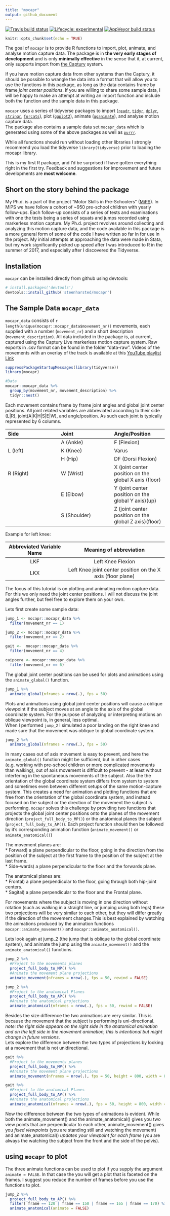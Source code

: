 ```yaml
---
title: "mocapr"
output: github_document
---
```

<!-- README.md is generated from README.Rmd. Please edit that file -->
<!-- badges: start -->
[![Travis build status](https://travis-ci.com/steenharsted/mocapr.svg?token=TWbxTsB8WvZpmvPSsk8j&branch=master)](https://travis-ci.com/steenharsted/mocapr)
[![Lifecycle: experimental](https://img.shields.io/badge/lifecycle-experimental-orange.svg)](https://www.tidyverse.org/lifecycle/#experimental)
[![AppVeyor build status](https://ci.appveyor.com/api/projects/status/github/steenharsted/mocapr?branch=master&svg=true)](https://ci.appveyor.com/project/steenharsted/mocapr)
<!-- badges: end -->


```r
knitr::opts_chunk$set(echo = TRUE)
```

The goal of `mocapr` is to provide R functions to import, plot, animate, and analyse motion capture data. The package is in **the very early stages of development** and is only **minimally effective** in the sense that it, at current, only supports import from [the Captury](http://thecaptury.com/) system.  

If you have motion capture data from other systems than the Captury, it should be possible to wrangle the data into a format that will allow you to use the functions in this package, as long as the data contains frame by frame *joint center positions*. If you are willing to share some sample data, I will be happy to make an attempt at writing an import function and include both the function and the sample data in this package. 

`mocapr` uses a series of tidyverse packages to import ([`readr`](https://github.com/tidyverse/readr), [`tidyr`](https://github.com/tidyverse/tidyr), [`dplyr`](https://github.com/tidyverse/dplyr), [`stringr`](https://github.com/tidyverse/stringr), [`forcats`](https://github.com/tidyverse/forcats)), plot ([`ggplot2`](https://github.com/tidyverse/ggplot2)), animate ([`gganimate`](https://github.com/thomasp85/gganimate)), and analyse motion capture data.  
The package also contains a sample data set `mocapr_data` which is generated using some of the above packages as well as [`purrr`](https://github.com/tidyverse/purrr).

While all functions should run without loading other libraries I strongly recommend you load the tidyverse `library(tidyverse)` prior to loading the mocapr library.

This is my first R package, and I'd be surprised if have gotten everything right in the first try. Feedback and suggestions for improvement and future developments are **most welcome**. 

## Short on the story behind the package
My Ph.d. is a part of the project "Motor Skills in Pre-Schoolers" ([MiPS](https://www.ncbi.nlm.nih.gov/pmc/articles/PMC5576290/)). In MiPS we have follow a cohort of ~950 pre-school children with yearly follow-ups. Each follow-up consists of a series of tests and examinations with one the  tests being a series of squats and jumps recorded using markerless motion capture. My Ph.d. project revolves around collecting and analyzing this motion capture data, and the code available in this package is a more general form of some of the code I have written so far in for use in the project.
My initial attempts at approaching the data were made in Stata, but my work significantly picked up speed after I was introduced to R in the summer of 2017, and especially after I discovered the Tidyverse.


## Installation
`mocapr` can  be installed directly from github using devtools:

```r
# install.packages('devtools')
devtools::install_github('steenharsted/mocapr')
```


## The Sample Data `mocapr_data`
`mocapr_data` consists of `r length(unique(mocapr::mocapr_data$movement_nr))` movements, each supplied with a number (`movement_nr`) and a short description (`movement_description`). All data included in the package is, at current, captured using the Captury Live markerless motion capture system. Raw exports in .csv format can be found in the folder "data-raw". Videos of the movements with an overlay of the track is available at this [YouTube playlist Link](https://www.youtube.com/playlist?list=PLMjrjny4Ymmd1nSGHU0A6dWfEWjBxc-VQ)

```r
suppressPackageStartupMessages(library(tidyverse))
library(mocapr)

#Data
mocapr::mocapr_data %>% 
  group_by(movement_nr, movement_description) %>% 
  tidyr::nest()
```

Each movement contains frame by frame joint angles and global joint center positions. All joint related variables are abbreviated according to their side (L|R), joint(A|K|H|S|E|W), and angle/position. As such each joint is typically represented by 6 columns.   

| Side    | Joint        |Angle/Position |
| :---    | :---         | :---          |    
|         | A  (Ankle)   |F  (Flexion)   |
|L (left) | K  (Knee)    |Varus          |
|         | H  (Hip)     |DF (Dorsi Flexion)|
|R (Right)| W  (Wrist)   |X  (joint center position on the global X axis (floor)|
|         | E  (Elbow)   |Y  (joint center position on the global Y axis)(up)|
|         | S  (Shoulder)|Z  (joint center position on the global Z axis)(floor)|


Example for left knee:

| Abbreviated Variable Name | Meaning of abbreviation |
| :---:        |     :---:      | 
|LKF | Left Knee Flexion | 
|LKX | Left Knee joint center position on the X axis (floor plane) | 


The focus of this tutorial is on plotting and animating motion capture data. For this we only need the joint center positions. I will not discuss the joint angles further, but feel free to explore them on your own.

Lets first create some sample data:
```r
jump_1 <- mocapr::mocapr_data %>% 
  filter(movement_nr == 1)

jump_2 <- mocapr::mocapr_data %>% 
  filter(movement_nr == 2)

gait <-  mocapr::mocapr_data %>% 
  filter(movement_nr == 4)

caipoera <- mocapr::mocapr_data %>% 
  filter(movement_nr == 6)
```


The global joint center positions can be used for plots and animations using the `animate_global()` function.
```r
jump_1 %>% 
  animate_global(nframes = nrow(.), fps = 50)
```
Plots and animations using global joint center positions will cause a oblique viewpoint if the subject moves at an angle to the axis of the global coordinate system. For the purpose of analyzing or interpreting motions an oblique viewpoint is, in general, less optimal.  
When I performed `jump_2` I simulated a poor landing on the right knee and made sure that the movement was oblique to global coordinate system. 
```r
jump_2 %>% 
  animate_global(nframes = nrow(.), fps = 50)
```

In many cases out of axis movement is easy to prevent, and here the `animate_global()` function might be sufficient, but in other cases (e.g. working with pre-school children or more complicated movements than walking), out of axis movement is difficult to prevent - at least without interfering in the spontaneous movements of the subject. Also the the orientation of the global coordinate system differs from system to system and sometimes even between different setups of the same motion-capture system. This creates a need for animation and plotting functions that are free from the orientation of the global coordinate system, and instead focused on the subject or the direction of the movement the subject is performing.
`mocapr` solves this challenge by providing two functions that projects the global joint center positions onto the planes of the movement direction (`project_full_body_to_MP()`) or the anatomical planes the subject (`project_full_body_to_AP()`). Each project function should then be followed by it's corresponding animation function (`animate_movement()` or `animate_anatomical()`)

The movement planes are:  
* Forward) a plane perpendicular to the floor, going in the direction from the position of the subject at the first frame to the position of the subject at the last frame.  
* Side-wards) a plane perpendicular to the floor and the forwards plane.  

The anatomical planes are:  
* Frontal) a plane perpendicular to the floor, going through both hip-joint centers.  
* Sagital) a plane perpendicular to the floor and the Frontal plane.  

For movements where the subject is moving in one direction without rotation (such as walking in a straight line, or jumping using both legs) these two projections will be very similar to each other, but they will differ greatly if the direction of the movement changes.This is best explained by watching the animations produced by the animation functions `mocapr::animate_movement()` and `mocapr::animate_anatomical()`.

Lets look again at jump_2 (the jump that is oblique to the global coordinate system), and animate the jump using the `animate_movement()` and the `animate_anatomical()` functions.
```r
jump_2 %>%
  #Project to the movements planes
  project_full_body_to_MP() %>%
  #Animate the movement plane projections
  animate_movement(nframes = nrow(.), fps = 50, rewind = FALSE)
```

```r
jump_2 %>% 
  #Project to the anatomical Planes 
  project_full_body_to_AP() %>% 
  #Animate the anatomical projections
  animate_anatomical(nframes = nrow(.), fps = 50, rewind = FALSE)
```

Besides the size difference the two animations are very similar. This is because the movement that the subject is performing is uni-directional.   
*note: the right side appears on the right side in the anatomical animation and on the left side in the movement animation, this is intentional but might change in future versions*.  
Lets explore the difference between the two types of projections by looking at a movement that is not unidirectional.   
```r
gait %>%
  #Project to the movements planes
  project_full_body_to_MP() %>%
  #Animate the movement plane projections
  animate_movement(nframes = nrow(.), fps = 50, height = 800, width = 800)
```

```r
gait %>% 
  #Project to the anatomical Planes 
  project_full_body_to_AP() %>% 
  #Animate the anatomical projections
  animate_anatomical(nframes = nrow(.), fps = 50, height = 800, width = 800)
```

Now the difference between the two types of animations is evident. While both the animate_movement() and the animate_anatomical() gives you two view points that are perpendicular to each other, animate_movement() gives you *fixed viewpoints* (you are standing still and watching the movement) and animate_anatomical() *updates your viewpoint for each frame* (you are always the watching the subject from the front and the side of the pelvis).


## using `mocapr` to plot
The three animate functions can be used to plot if you supply the argument `animate = FALSE`. In that case the you will get a plot that is faceted on the frames. I suggest you reduce the number of frames before you use the functions to plot.

```r
jump_2 %>% 
  project_full_body_to_AP() %>% 
  filter( frame == 120 | frame == 150 | frame == 165 | frame == 170) %>% 
  animate_anatomical(animate = FALSE)
```

